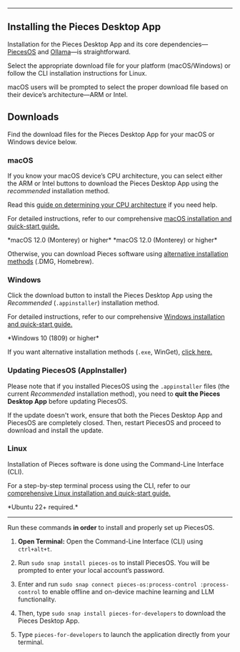 ***

## Installing the Pieces Desktop App

Installation for the Pieces Desktop App and its core dependencies—[PiecesOS](https://docs.pieces.app/products/core-dependencies/pieces-os) and [Ollama](https://docs.pieces.app/products/core-dependencies/ollama)—is straightforward.

Select the appropriate download file for your platform (macOS/Windows) or follow the CLI installation instructions for Linux.

<Callout type="info">
  macOS users will be prompted to select the proper download file based on their device’s architecture—ARM or Intel.
</Callout>

## Downloads

Find the download files for the Pieces Desktop App for your macOS or Windows device below.

### macOS

If you know your macOS device’s CPU architecture, you can select either the ARM or Intel buttons to download the Pieces Desktop App using the *recommended* installation method.

Read this [guide on determining your CPU architecture](https://docs.pieces.app/products/desktop/troubleshooting/macos#checking-cpu-type) if you need help.

For detailed instructions, refer to our comprehensive [macOS installation and quick-start guide.](https://docs.pieces.app/products/meet-pieces/macos-installation-guide)

<CardGroup cols={2}>
  <Card title="Apple Silicon / ARM" image="https://cdn.hashnode.com/res/hashnode/image/upload/v1740593663020/d271a302-cec3-466c-9d9d-085f762d95bc.png" href="https://builds.pieces.app/stages/production/macos_packaging/pkg-arm64/download?download=true&product=DOCUMENTATION_WEBSITE&ga_visitor=286281413.1724689222&_gl=1*soqacc*_gcl_au*MTgwNDcwNzY1OC4xNzQwNDA5MjEz*_ga*Mjg2MjgxNDEzLjE3MjQ2ODkyMjI.*_ga_BVYEFRWCYX*MTc0MDU3NzUzMS42My4xLjE3NDA1OTM3MjEuNTIuMC4w">
    *macOS 12.0 (Monterey) or higher*
  </Card>

  <Card title="Intel" image="https://cdn.hashnode.com/res/hashnode/image/upload/v1740593657157/c79ed786-39f3-4fca-a596-451ce98307b1.png" href="https://builds.pieces.app/stages/production/macos_packaging/pkg/download?download=true&product=DOCUMENTATION_WEBSITE&ga_visitor=108380292.1740593596&_gl=1*1vo6txu*_gcl_au*MTE0NTE1OTUyLjE3NDA1OTM1OTY.*_ga*MTA4MzgwMjkyLjE3NDA1OTM1OTY.*_ga_BVYEFRWCYX*MTc0MDU5MzU5NS4xLjEuMTc0MDU5MzYxMS40NC4wLjA.">
    *macOS 12.0 (Monterey) or higher*
  </Card>
</CardGroup>

Otherwise, you can download Pieces software using [alternative installation methods](https://docs.pieces.app/products/meet-pieces/macos-installation-guide) (.DMG, Homebrew).

### Windows

Click the download button to install the Pieces Desktop App using the *Recommended* (`.appinstaller`) installation method.

For detailed instructions, refer to our comprehensive [Windows installation and quick-start guide.](https://docs.pieces.app/products/meet-pieces/windows-installation-guide)

<Card title="Windows" image="https://cdn.hashnode.com/res/hashnode/image/upload/v1740593810761/7014560e-d011-438c-aa0d-1509abcf313d.png" href="https://builds.pieces.app/stages/production/appinstaller/pieces_for_x.appinstaller?_gl=1*o2haep*_gcl_au*MTA2NTQ0NTg3OC4xNzM4NjI2MzMx*_ga*MTkzMTk3NjkzNy4xNzM4NjI2MzMx*_ga_BVYEFRWCYX*MTc0NjIwNTI5OS45LjEuMTc0NjIxMzY2MC41NC4wLjA.">
  *Windows 10 (1809) or higher*
</Card>

If you want alternative installation methods (`.exe`, WinGet), [click here.](https://docs.pieces.app/products/desktop/troubleshooting/windows#alternative-installation-methods)

### Updating PiecesOS (AppInstaller)

Please note that if you installed PiecesOS using the `.appinstaller` files (the current *Recommended* installation method), you need to **quit the Pieces Desktop App** before updating PiecesOS.

If the update doesn't work, ensure that both the Pieces Desktop App and PiecesOS are completely closed. Then, restart PiecesOS and proceed to download and install the update.

### Linux

Installation of Pieces software is done using the Command-Line Interface (CLI).

For a step-by-step terminal process using the CLI, refer to our [comprehensive Linux installation and quick-start guide.](https://docs.pieces.app/products/meet-pieces/linux-installation-guide)

<Card title="Download — Linux" image="https://cdn.hashnode.com/res/hashnode/image/upload/v1741278390901/a6fcd0e6-4c6a-47e8-93ac-01981b74f8b6.webp">
  *Ubuntu 22+ required.*

  ***

  Run these commands **in order** to install and properly set up PiecesOS.

  1. **Open Terminal:** Open the Command-Line Interface (CLI) using `ctrl+alt+t`.

  2. Run `sudo snap install pieces-os` to install PiecesOS. You will be prompted to enter your local account’s password.

  3. Enter and run `sudo snap connect pieces-os:process-control :process-control` to enable offline and on-device machine learning and LLM functionality.

  4. Then, type `sudo snap install pieces-for-developers` to download the Pieces Desktop App.

  5. Type `pieces-for-developers` to launch the application directly from your terminal.
</Card>
